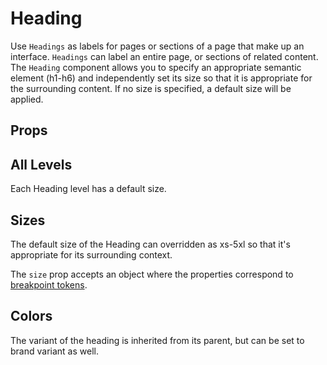 


<Meta of={Stories} />

# Heading

Use `Headings` as labels for pages or sections of a page that make up an interface. `Headings` can label an entire page, or sections of related content.
The `Heading` component allows you to specify an appropriate semantic element (h1-h6) and independently set its size so that it is appropriate for the surrounding content.
If no size is specified, a default size will be applied.

<Canvas of={Stories.Basic} />

## Props

<ArgsTable of={Heading} />

## All Levels

Each Heading level has a default size.

<Canvas of={Stories.AllLevels} />

## Sizes

The default size of the Heading can overridden as xs-5xl so that it's appropriate for its surrounding context.

<Canvas of={Stories.Sizes} />

The `size` prop accepts an object where the properties correspond to [breakpoint tokens](?path=/docs/foundation-design-tokens--docs#breakpoints).

<Canvas of={Stories.ResponsiveSizes} />

## Colors

The variant of the heading is inherited from its parent, but can be set to brand variant as well.

<Canvas of={Stories.Colors} />
